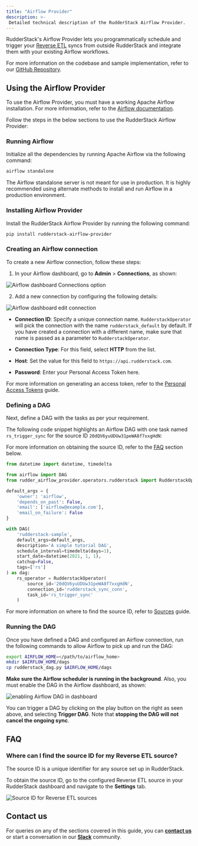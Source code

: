```yaml
---
title: "Airflow Provider"
description: >-
 Detailed technical description of the RudderStack Airflow Provider.
---
```


RudderStack's Airflow Provider lets you programmatically schedule and trigger your [Reverse ETL](https://rudderstack.com/docs/reverse-etl/) syncs from outside RudderStack and integrate them with your existing Airflow workflows.

<div class="successBlock">

For more information on the codebase and sample implementation, refer to our <a href="https://github.com/rudderlabs/rudder-airflow-provider">GitHub Repository</a>.
</div>

## Using the Airflow Provider

<div class="infoBlock">

To use the Airflow Provider, you must have a working Apache Airflow installation. For more information, refer to the <a href="https://airflow.apache.org/docs/apache-airflow/stable/installation/index.html">Airflow documentation</a>.
</div>

 Follow the steps in the below sections to use the RudderStack Airflow Provider:

### Running Airflow

Initialize all the dependencies by running Apache Airflow via the following command:

```bash
airflow standalone
```

<div class="warningBlock">
 
The Airflow standalone server is not meant for use in production. It is highly recommended using alternate methods to install and run Airflow in a production environment.
</div>

### Installing Airflow Provider

Install the RudderStack Airflow Provider by running the following command:

```bash
pip install rudderstack-airflow-provider
```

### Creating an Airflow connection

To create a new Airflow connection, follow these steps:

1. In your Airflow dashboard, go to **Admin** > **Connections**, as shown:

<img src="../../assets/warehouse-actions-sources/airflow-provider-1.png" alt="Airflow dashboard Connections option" />

2. Add a new connection by configuring the following details:

<img src="../../assets/warehouse-actions-sources/airflow-provider-2.png" alt="Airflow dashboard edit connection" />

   - **Connection ID**: Specify a unique connection name. `RudderstackOperator` will pick the connection with the name `rudderstack_default` by default. If you have created a connection with a different name, make sure that name is passed as a parameter to `RudderstackOperator`.

   - **Connection Type**: For this field, select **HTTP** from the list.
   - **Host**: Set the value for this field to `https://api.rudderstack.com`.
   - **Password**: Enter your Personal Access Token here.

<div class="infoBlock">

For more information on generating an access token, refer to the <a href="https://rudderstack.com/docs/rudderstack-api/personal-access-tokens/">Personal Access Tokens</a> guide.
</div>

### Defining a DAG

Next, define a DAG with the tasks as per your requirement. 

The following code snippet highlights an Airflow DAG with one task named `rs_trigger_sync` for the source ID `20dQV6yuUDUw31peWA8f7xxgHdN`:

<div class="infoBlock">

For more information on obtaining the source ID, refer to the <a href="#faq">FAQ</a> section below.
</div>

```python
from datetime import datetime, timedelta

from airflow import DAG
from rudder_airflow_provider.operators.rudderstack import RudderstackOperator

default_args = {
    'owner': 'airflow',
    'depends_on_past': False,
    'email': ['airflow@example.com'],
    'email_on_failure': False
}

with DAG(
    'rudderstack-sample',
    default_args=default_args,
    description='A simple tutorial DAG',
    schedule_interval=timedelta(days=1),
    start_date=datetime(2021, 1, 1),
    catchup=False,
    tags=['rs']
) as dag:
    rs_operator = RudderstackOperator(
        source_id='20dQV6yuUDUw31peWA8f7xxgHdN',
        connection_id='rudderstack_sync_conn',
        task_id='rs_trigger_sync'
    )
```

<div class="infoBlock">

For more information on where to find the source ID, refer to <a href="https://www.rudderstack.com/docs/rudderstack-cloud/sources/">Sources</a> guide.
</div>

### Running the DAG

Once you have defined a DAG and configured an Airflow connection, run the following commands to allow Airflow to pick up and run the DAG:

```bash
export AIRFLOW_HOME=</path/to/airflow_home>
mkdir $AIRFLOW_HOME/dags
cp rudderstack_dag.py $AIRFLOW_HOME/dags
```

**Make sure the Airflow scheduler is running in the background**. Also, you must enable the DAG in the Airflow dashboard, as shown:

<img src="../../assets/warehouse-actions-sources/airflow-provider-3.png" alt="enabling Airflow DAG in dashboard" />

<div class="infoBlock">

You can trigger a DAG by clicking on the play button on the right as seen above, and selecting <strong>Trigger DAG</strong>. Note that <strong>stopping the DAG will not cancel the ongoing sync</strong>.
</div>

## FAQ

### Where can I find the source ID for my Reverse ETL source?

The source ID is a unique identifier for any source set up in RudderStack. 

To obtain the source ID, go to the configured Reverse ETL source in your RudderStack dashboard and navigate to the **Settings** tab.

<img src="../../assets/warehouse-actions-sources/source-id.png" alt="Source ID for Reverse ETL sources" />

## Contact us

For queries on any of the sections covered in this guide, you can [**contact us**](mailto:%20docs@rudderstack.com) or start a conversation in our [**Slack**](https://rudderstack.com/join-rudderstack-slack-community) community.
